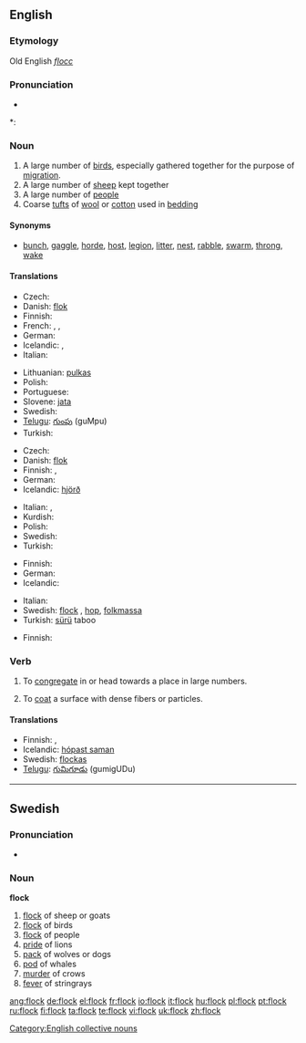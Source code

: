 ==English==

===Etymology===
Old English ''[[flocc]]''

===Pronunciation===
* {{audio|en-us-flock.ogg|Audio (US)}}

*: {{rhymes|ɒk}}

===Noun===
{{en-noun}}

# A large number of [[bird]]s, especially gathered together for the purpose of [[migration]].
# A large number of [[sheep]] kept together
# A large number of [[people]]
# Coarse [[tuft]]s of [[wool]] or [[cotton]] used in [[bedding]]

====Synonyms====
* [[bunch]], [[gaggle]], [[horde]], [[host]], [[legion]], [[litter]], [[nest]], [[rabble]], [[swarm]], [[throng]], [[wake]]

====Translations====
{{trans-top|group of birds}}
* Czech: {{t-|cs|hejno|n}}
* Danish: [[flok]] {{g|Danish}}
* Finnish: {{t+|fi|parvi}}
* French: {{t+|fr|vol|m}}, {{t+|fr|bande|f}}, {{t+|fr|groupe|m}}
* German: {{t+|de|Schwarm|m}}
* Icelandic: {{t+|is|flokkur|m}}, {{t+|is|hópur|m}}
* Italian: {{t-|it|stormo|m}}
{{trans-mid}}
* Lithuanian: [[pulkas]] {{f}}
* Polish: {{t-|pl|stado|n}}
* Portuguese: {{t+|pt|bando|m}}
* Slovene: [[jata]] {{f}}
* Swedish: {{t-|sv|flock|c}}
* [[Telugu]]: [[గుంపు]] (guMpu)
* Turkish: {{t+|tr|sürü}}
{{trans-bottom}}

{{trans-top|group of sheep}}
* Czech: {{t-|cs|stádo|n}}
* Danish: [[flok]] {{g|Danish}}
* Finnish: {{t-|fi|katras}}, {{t-|fi|lauma}}
* German: {{t+|de|Herde|f}}
* Icelandic: [[hjörð]] {{f}}
{{trans-mid}}
* Italian: {{t+|it|branco|m}}, {{t+|it|gregge|m}}
* Kurdish: {{t+|ku|ڕان|sc=KUchar}}
* Polish: {{t-|pl|stado|n}}
* Swedish: {{t-|sv|flock|c}}
* Turkish: {{t+|tr|sürü}}
{{trans-bottom}}

{{trans-top|group of people}}
* Finnish: {{t-|fi|lauma}}
* German: {{t+|de|Herde|f}}
* Icelandic: {{t+|is|hópur|m}}
{{trans-mid}}
* Italian: {{t+|it|folla|f}}
* Swedish: [[flock#Swedish|flock]] {{c}}, [[hop]], [[folkmassa]]
* Turkish: [[sürü]] taboo
{{trans-bottom}}

{{trans-top|tufts of wool or cotton}}
* Finnish: {{t+|fi|vanu}}
{{trans-mid}}
{{trans-bottom}}

===Verb===
{{en-verb}}

# {{transitive}} To [[congregate]] in or head towards a place in large numbers.
# {{transitive}} To [[coat]] a surface with dense fibers or particles.

====Translations====
* Finnish: {{t-|fi|kokoontua}}, {{t|fi|kerääntyä}}
* Icelandic: [[hópast saman]]
* Swedish: [[flockas]]
* [[Telugu]]: [[గుమిగూడు]] (gumigUDu)

[[Category:English collective nouns]]

----

==Swedish==

===Pronunciation===
* {{audio|Sv-en flock.ogg|audio}}

===Noun===
'''flock''' {{c}}
{{sv-noun-reg-ar}}

# [[flock]] of sheep or goats
# [[flock]] of birds
# [[flock]] of people
# [[pride]] of lions
# [[pack]] of wolves or dogs
# [[pod]] of whales
# [[murder]] of crows
# [[fever]] of stringrays

[[ang:flock]]
[[de:flock]]
[[el:flock]]
[[fr:flock]]
[[io:flock]]
[[it:flock]]
[[hu:flock]]
[[pl:flock]]
[[pt:flock]]
[[ru:flock]]
[[fi:flock]]
[[ta:flock]]
[[te:flock]]
[[vi:flock]]
[[uk:flock]]
[[zh:flock]]